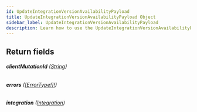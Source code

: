 ```yaml
---
id: UpdateIntegrationVersionAvailabilityPayload
title: UpdateIntegrationVersionAvailabilityPayload Object
sidebar_label: UpdateIntegrationVersionAvailabilityPayload
description: Learn how to use the UpdateIntegrationVersionAvailabilityPayload Object for 's API.
---
```


## Return fields

###### <b>clientMutationId</b> ([String](api/schema/scalar/String.mdx))

###### <b>errors</b> ([[ErrorType!]!](api/schema/object/ErrorType.mdx))

###### <b>integration</b> ([Integration](api/schema/object/Integration.mdx))
